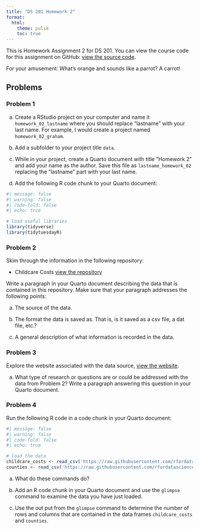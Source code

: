 ```yaml
---
title: "DS 201 Homework 2"
format: 
  html:
    theme: pulse 
    toc: true 
---
```


This is Homework Assignment 2 for DS 201. You can view the course code for this assignment on GitHub: [view the source code](https://github.com/jmgraham30/ds_201_assignments/blob/main/homework_02/index.qmd).

For your amusement: What's orange and sounds like a parrot? A carrot!

## Problems

### Problem 1

a. Create a RStudio project on your computer and name it `homework_02_lastname` where you should replace "lastname" with your last name. For example, I would create a project named `homework_02_graham`. 

b. Add a subfolder to your project title `data`. 

c. While in your project, create a Quarto document with title "Homework 2" and add your name as the author. Save this file as `lastname_homework_02` replacing the "lastname" part with your last name.

d. Add the following R code chunk to your Quarto document:

```r
#| message: false
#| warning: false
#| code-fold: false
#| echo: true

# load useful libraries
library(tidyverse)
library(tidytuesdayR)
```

### Problem 2

Skim through the information in the following repository:

- Childcare Costs [view the repository](https://github.com/rfordatascience/tidytuesday/blob/master/data/2023/2023-05-09/readme.md)

Write a paragraph in your Quarto document describing the data that is contained in this repository. Make sure that your paragraph addresses the following points:

a. The source of the data. 

b. The format the data is saved as. That is, is it saved as a csv file, a dat file, etc.?

c. A general description of what information is recorded in the data.

### Problem 3

Explore the website associated with the data source, [view the website](https://www.dol.gov/agencies/wb/topics/featured-childcare).

a. What type of research or questions are or could be addressed with the data from Problem 2? Write a paragraph answering this question in your Quarto document. 

### Problem 4

Run the following R code in a code chunk in your Quarto document:

```r
#| message: false
#| warning: false
#| code-fold: false
#| echo: true

# load the data
childcare_costs <- read_csv('https://raw.githubusercontent.com/rfordatascience/tidytuesday/master/data/2023/2023-05-09/childcare_costs.csv')
counties <- read_csv('https://raw.githubusercontent.com/rfordatascience/tidytuesday/master/data/2023/2023-05-09/counties.csv')
```

a. What do these commands do? 

b. Add an R code chunk in your Quarto document and use the `glimpse` command to examine the data you have just loaded. 

c. Use the out put from the `glimpse` command to determine the number of rows and columns that are contained in the data frames `childcare_costs` and `counties`.